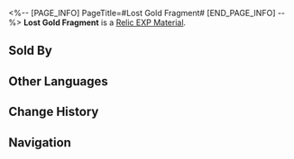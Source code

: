 <%-- [PAGE_INFO]
PageTitle=#Lost Gold Fragment#
[END_PAGE_INFO] --%>
{{Item Infobox
|id          = 232
|image       = Item Lost Gold Fragment.png
|type        = Relic EXP Material
|invCategory = Upgrade Materials
|rarity      = 3
|effect      = 
|description = Enhancement material for Relics. Provides 500 Relic EXP.
|source1     = [[Daily Training]]
|source2     = [[Salvage Relic]]
|source3     = [[Embers Exchange]]
}}
{{Description|Carefully collected Fragmentum dust with irregular shapes. Under the right conditions, they can express specific forms of relics.<br /><br />''When the stars return to the right position... Ha! Just kidding.''}}
'''Lost Gold Fragment''' is a [[Relic EXP Material]].

==Sold By==
{{Shop Availability}}

==Other Languages==
{{Other Languages
|en   = Lost Gold Fragment
|zhs  = 遗失碎金
|zht  = 遺失碎金
|ja   = 遺失砕金
|ko   = 유실된 황금 파편
|es   = Fragmento dorado perdido
|fr   = Fragment d'or perdu
|ru   = Утраченные золотые частицы
|th   = Lost Gold Fragment
|vi   = Mảnh Vàng Đánh Mất
|de   = Verlorenes Goldfragment
|id   = Lost Gold Fragment
|pt   = Fragmento Dourado Perdido
}}

==Change History==
{{Change History|1.0}}

==Navigation==
{{Upgrade Material Navbox}}